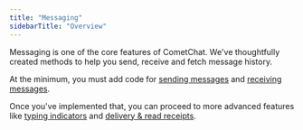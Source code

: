 ```yaml
---
title: "Messaging"
sidebarTitle: "Overview"
---
```




Messaging is one of the core features of CometChat. We've thoughtfully created methods to help you send, receive and fetch message history.

At the minimum, you must add code for [sending messages](/sdk/javascript/send-message) and [receiving messages](/sdk/javascript/receive-message).

Once you've implemented that, you can proceed to more advanced features like [typing indicators](/sdk/javascript/typing-indicators) and [delivery & read receipts](/sdk/javascript/delivery-read-receipts).
